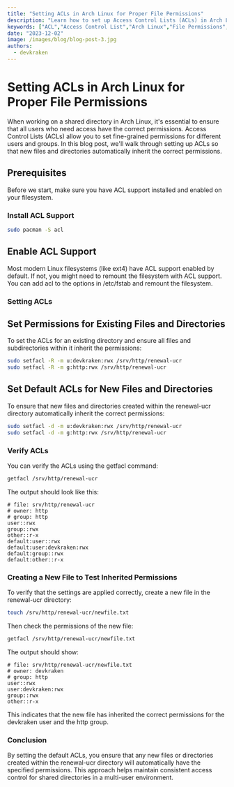 ```yaml
---
title: "Setting ACLs in Arch Linux for Proper File Permissions"
description: "Learn how to set up Access Control Lists (ACLs) in Arch Linux to manage file permissions effectively. This guide will walk you through the steps to ensure proper user and group access control, making your shared directories more secure and efficient."
keywords: ["ACL","Access Control List","Arch Linux","File Permissions","Linux Permissions","User Permissions","Group Permissions","setfacl","getfacl","Linux File Management","File Security","Shared Directory","File Access Control","Linux System Administration","chmod","chown","Linux ACL Tutorial","DevOps","Sysadmin","Server Management","Linux Tips","Arch Linux Tips"]
date: "2023-12-02"
image: /images/blog/blog-post-3.jpg
authors:
  - devkraken
---
```


# Setting ACLs in Arch Linux for Proper File Permissions

When working on a shared directory in Arch Linux, it's essential to ensure that all users who need access have the correct permissions. Access Control Lists (ACLs) allow you to set fine-grained permissions for different users and groups. In this blog post, we'll walk through setting up ACLs so that new files and directories automatically inherit the correct permissions.

## Prerequisites

Before we start, make sure you have ACL support installed and enabled on your filesystem.

### Install ACL Support

```bash
sudo pacman -S acl
```

## Enable ACL Support

Most modern Linux filesystems (like ext4) have ACL support enabled by default. If not, you might need to remount the filesystem with ACL support. You can add acl to the options in /etc/fstab and remount the filesystem.

### Setting ACLs

## Set Permissions for Existing Files and Directories

To set the ACLs for an existing directory and ensure all files and subdirectories within it inherit the permissions:

```bash
sudo setfacl -R -m u:devkraken:rwx /srv/http/renewal-ucr
sudo setfacl -R -m g:http:rwx /srv/http/renewal-ucr
```
## Set Default ACLs for New Files and Directories

To ensure that new files and directories created within the renewal-ucr directory automatically inherit the correct permissions:

```bash
sudo setfacl -d -m u:devkraken:rwx /srv/http/renewal-ucr
sudo setfacl -d -m g:http:rwx /srv/http/renewal-ucr
```

### Verify ACLs

You can verify the ACLs using the getfacl command:

```bash
getfacl /srv/http/renewal-ucr
```

The output should look like this:

```text
# file: srv/http/renewal-ucr
# owner: http
# group: http
user::rwx
group::rwx
other::r-x
default:user::rwx
default:user:devkraken:rwx
default:group::rwx
default:other::r-x
```

### Creating a New File to Test Inherited Permissions

To verify that the settings are applied correctly, create a new file in the renewal-ucr directory:

```bash
touch /srv/http/renewal-ucr/newfile.txt
```
Then check the permissions of the new file:

```bash
getfacl /srv/http/renewal-ucr/newfile.txt
```
The output should show:

```text
# file: srv/http/renewal-ucr/newfile.txt
# owner: devkraken
# group: http
user::rwx
user:devkraken:rwx
group::rwx
other::r-x
```

This indicates that the new file has inherited the correct permissions for the devkraken user and the http group.

### Conclusion

By setting the default ACLs, you ensure that any new files or directories created within the renewal-ucr directory will automatically have the specified permissions. This approach helps maintain consistent access control for shared directories in a multi-user environment.